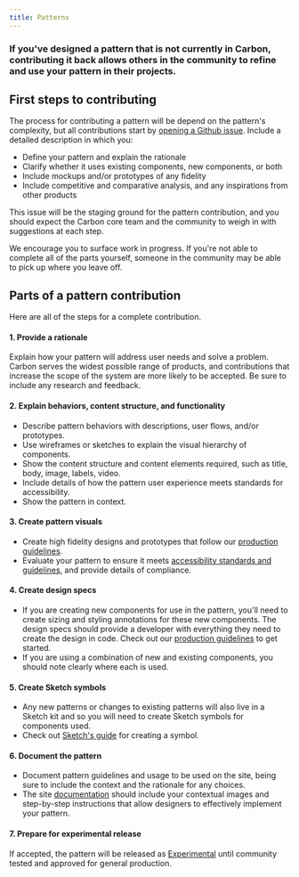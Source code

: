 ```yaml
---
title: Patterns
---
```


### If you've designed a pattern that is not currently in Carbon, contributing it back allows others in the community to refine and use your pattern in their projects.

## First steps to contributing

The process for contributing a pattern will be depend on the pattern's complexity, but all contributions start by [opening a Github issue](https://github.com/carbon-design-system/carbon-website/issues/new). Include a detailed description in which you:
* Define your pattern and explain the rationale
* Clarify whether it uses existing components, new components, or both
* Include mockups and/or prototypes of any fidelity
* Include competitive and comparative analysis, and any inspirations from other products

This issue will be the staging ground for the pattern contribution, and you should expect the Carbon core team and the community to weigh in with suggestions at each step.

We encourage you to surface work in progress. If you're not able to complete all of the parts yourself, someone in the community may be able to pick up where you leave off.

## Parts of a pattern contribution

Here are all of the steps for a complete contribution. 

#### 1. Provide a rationale

Explain how your pattern will address user needs and solve a problem. Carbon serves the widest possible range of products, and contributions that increase the scope of the system are more likely to be accepted. Be sure to include any research and feedback.

#### 2. Explain behaviors, content structure, and functionality

* Describe pattern behaviors with descriptions, user flows, and/or prototypes. 
* Use wireframes or sketches to explain the visual hierarchy of components. 
* Show the content structure and content elements required, such as title, body, image, labels, video. 
* Include details of how the pattern user experience meets standards for accessibility. 
* Show the pattern in context.

#### 3. Create pattern visuals

* Create high fidelity designs and prototypes that follow our [production guidelines](https://github.com/carbon-design-system/carbon-website/wiki/Production-guidelines). 
* Evaluate your pattern to ensure it meets [accessibility standards and guidelines](/guidelines/accessibility/overview), and provide details of compliance.

#### 4. Create design specs

* If you are creating new components for use in the pattern, you'll need to create sizing and styling annotations for these new components. The design specs should provide a developer with everything they need to create the design in code. Check out our [production guidelines](https://github.com/carbon-design-system/carbon-website/wiki/Production-guidelines#spec-guidelines) to get started.
* If you are using a combination of new and existing components, you should note clearly where each is used. 

#### 5. Create Sketch symbols

* Any new patterns or changes to existing patterns will also live in a Sketch kit and so you will need to create Sketch symbols for components used. 
* Check out [Sketch's guide](https://www.sketch.com/docs/symbols/creating-symbols/) for creating a symbol. 

#### 6. Document the pattern

* Document pattern guidelines and usage to be used on the site, being sure to include the context and the rationale for any choices. 
* The site [documentation](./documentation) should include your contextual images and step-by-step instructions that allow designers to effectively implement your pattern. 

#### 7. Prepare for experimental release

If accepted, the pattern will be released as [Experimental](/experimental/about/overview) until community tested and approved for general production.

